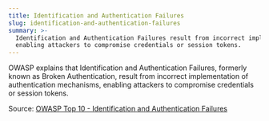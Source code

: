 ```yaml
---
title: Identification and Authentication Failures
slug: identification-and-authentication-failures
summary: >-
  Identification and Authentication Failures result from incorrect implementation of authentication mechanisms,
  enabling attackers to compromise credentials or session tokens.
---
```


OWASP explains that Identification and Authentication Failures, formerly known as Broken Authentication, result from incorrect implementation of authentication mechanisms, enabling attackers to compromise credentials or session tokens.

Source: [OWASP Top 10 - Identification and Authentication Failures](https://owasp.org/Top10/A07_2021-Identification_and_Authentication_Failures/)
